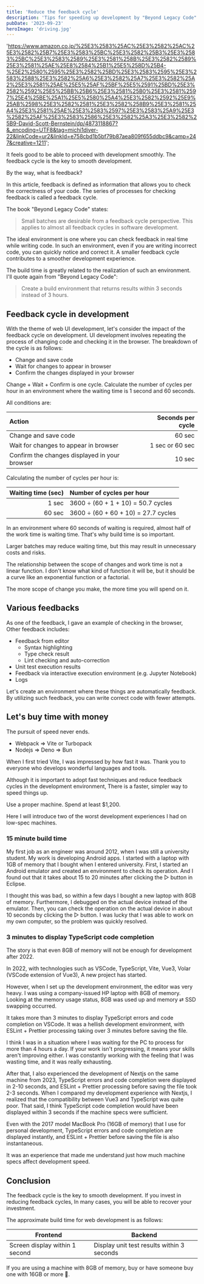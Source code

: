 ```yaml
---
title: 'Reduce the feedback cycle'
description: 'Tips for speeding up development by "Beyond Legacy Code".'
pubDate: '2023-09-23'
heroImage: 'driving.jpg'
---
```



  'https://www.amazon.co.jp/%25E3%2583%25AC%25E3%2582%25AC%25E3%2582%25B7%25E3%2583%25BC%25E3%2582%25B3%25E3%2583%25BC%25E3%2583%2589%25E3%2581%258B%25E3%2582%2589%25E3%2581%25AE%25E8%2584%25B1%25E5%258D%25B4-%25E2%2580%2595%25E3%2582%25BD%25E3%2583%2595%25E3%2583%2588%25E3%2582%25A6%25E3%2582%25A7%25E3%2582%25A2%25E3%2581%25AE%25E5%25AF%25BF%25E5%2591%25BD%25E3%2582%2592%25E5%25BB%25B6%25E3%2581%25B0%25E3%2581%2597%25E4%25BE%25A1%25E5%2580%25A4%25E3%2582%2592%25E9%25AB%2598%25E3%2582%2581%25E3%2582%258B9%25E3%2581%25A4%25E3%2581%25AE%25E3%2583%2597%25E3%2583%25A9%25E3%2582%25AF%25E3%2583%2586%25E3%2582%25A3%25E3%2582%25B9-David-Scott-Bernstein/dp/4873118867?&_encoding=UTF8&tag=michi1diver-22&linkCode=ur2&linkId=e758cbd1b5bf79b87aea809f655ddbc9&camp=247&creative=1211';

It feels good to be able to proceed with development smoothly.
The feedback cycle is the key to smooth development.

By the way, what is feedback?

In this article, feedback is defined as information that allows you to check the correctness of your code.
The series of processes for checking feedback is called a feedback cycle.

The book "Beyond Legacy Code" states:

> Small batches are desirable from a feedback cycle perspective.
> This applies to almost all feedback cycles in software development.
>
> <Cite href={legacyCodeUrl} text="Beyond Legacy Code" />

The ideal environment is one where you can check feedback in real time while writing code.
In such an environment, even if you are writing incorrect code, you can quickly notice and correct it.
A smaller feedback cycle contributes to a smoother development experience.

The build time is greatly related to the realization of such an environment.
I'll quote again from "Beyond Legacy Code":

> Create a build environment that returns results within 3 seconds instead of 3 hours.
>
> <Cite href={legacyCodeUrl} text="Beyond Legacy Code" />

## Feedback cycle in development

With the theme of web UI development, let's consider the impact of the feedback cycle on development.
UI development involves repeating the process of changing code and checking it in the browser.
The breakdown of the cycle is as follows:

- Change and save code
- Wait for changes to appear in browser
- Confirm the changes displayed in your browser

Change + Wait + Confirm is one cycle.
Calculate the number of cycles per hour in an environment where the waiting time is 1 second and 60 seconds.

All conditions are:

| Action                                        | Seconds per cycle |
| :-------------------------------------------- | ----------------: |
| Change and save code                          |            60 sec |
| Wait for changes to appear in browser         |   1 sec or 60 sec |
| Confirm the changes displayed in your browser |            10 sec |

Calculating the number of cycles per hour is:

| Waiting time (sec) | Number of cycles per hour           |
| -----------------: | :---------------------------------- |
|              1 sec | 3600 ÷ (60 + 1 + 10) = 50.7 cycles  |
|             60 sec | 3600 ÷ (60 + 60 + 10) = 27.7 cycles |

In an environment where 60 seconds of waiting is required, almost half of the work time is waiting time.
That's why build time is so important.

Larger batches may reduce waiting time,
but this may result in unnecessary costs and risks.

The relationship between the scope of changes and work time is not a linear function.
I don't know what kind of function it will be, but it should be a curve like an exponential function or a factorial.

The more scope of change you make, the more time you will spend on it.

## Various feedbacks

As one of the feedback, I gave an example of checking in the browser,
Other feedback includes:

- Feedback from editor
  - Syntax highlighting
  - Type check result
  - Lint checking and auto-correction
- Unit test execution results
- Feedback via interactive execution environment (e.g. Jupyter Notebook)
- Logs

Let's create an environment where these things are automatically feedback.
By utilizing such feedback, you can write correct code with fewer attempts.

## Let's buy time with money

The pursuit of speed never ends.

- Webpack => Vite or Turbopack
- Nodejs => Deno => Bun

When I first tried Vite, I was impressed by how fast it was.
Thank you to everyone who develops wonderful languages and tools.

Although it is important to adopt fast techniques and reduce feedback cycles in the development environment,
There is a faster, simpler way to speed things up.

Use a proper machine. Spend at least $1,200.

Here I will introduce two of the worst development experiences I had on low-spec machines.

### 15 minute build time

My first job as an engineer was around 2012, when I was still a university student.
My work is developing Android apps.
I started with a laptop with 1GB of memory that I bought when I entered university.
First, I started an Android emulator and created an environment to check its operation.
And I found out that it takes about 15 to 20 minutes after clicking the ▷ button in Eclipse.

I thought this was bad, so within a few days I bought a new laptop with 8GB of memory.
Furthermore, I debugged on the actual device instead of the emulator.
Then, you can check the operation on the actual device in about 10 seconds by clicking the ▷ button.
I was lucky that I was able to work on my own computer, so the problem was quickly resolved.

### 3 minutes to display TypeScript code completion

The story is that even 8GB of memory will not be enough for development after 2022.

In 2022, with technologies such as VSCode, TypeScript, Vite, Vue3, Volar (VSCode extension of Vue3),
A new project has started.

However, when I set up the development environment, the editor was very heavy.
I was using a company-issued HP laptop with 8GB of memory.
Looking at the memory usage status, 8GB was used up and memory ⇄ SSD swapping occurred.

It takes more than 3 minutes to display TypeScript errors and code completion on VSCode.
It was a hellish development environment, with ESLint + Prettier processing taking over 3 minutes before saving the file.

I think I was in a situation where I was waiting for the PC to process for more than 4 hours a day.
If your work isn't progressing, it means your skills aren't improving either.
I was constantly working with the feeling that I was wasting time, and it was really exhausting.

After that, I also experienced the development of Nextjs on the same machine from 2023,
TypeScript errors and code completion were displayed in 2-10 seconds, and ESLint + Prettier processing before saving the file took 2-3 seconds.
When I compared my development experience with Nextjs, I realized that the compatibility between Vue3 and TypeScript was quite poor.
That said, I think TypeScript code completion would have been displayed within 3 seconds if the machine specs were sufficient.

Even with the 2017 model MacBook Pro (16GB of memory) that I use for personal development,
TypeScript errors and code completion are displayed instantly, and ESLint + Prettier before saving the file is also instantaneous.

It was an experience that made me understand just how much machine specs affect development speed.

## Conclusion

The feedback cycle is the key to smooth development.
If you invest in reducing feedback cycles,
In many cases, you will be able to recover your investment.

The approximate build time for web development is as follows:

| Frontend                       | Backend                                    |
| ------------------------------ | ------------------------------------------ |
| Screen display within 1 second | Display unit test results within 3 seconds |

If you are using a machine with 8GB of memory, buy or have someone buy one with 16GB or more 💸.
